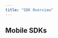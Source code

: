 ```yaml
---
title: "SDK Overview"
---
```


## Mobile SDKs

<CardGroup>
  <Card
    title="Android SDK"
    icon="android"
    iconType="duotone"
    href="/developer-resources/sdk-integration/android/getting-started"
  ></Card>
  <Card
    title="iOS SDK"
    icon="apple"
    href="/developer-resources/sdk-integration/ios/installation"
  ></Card>
  <Card
    title="React Native SDK"
    icon="react"
    href="/developer-resources/sdk-integration/reactnative/getting-started"
  ></Card>
   <Card
    title="PHP SDK"
    icon="php"
    href="/developer-resources/sdk-integration/php/getting-started"
  ></Card>
</CardGroup>
